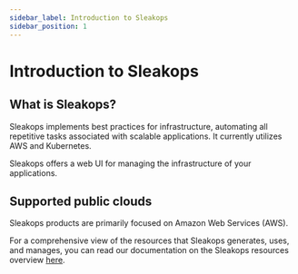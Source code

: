 ```yaml
---
sidebar_label: Introduction to Sleakops
sidebar_position: 1
---
```


# Introduction to Sleakops

## What is Sleakops?

Sleakops implements best practices for infrastructure, automating all repetitive tasks associated with scalable applications. It currently utilizes AWS and Kubernetes.

Sleakops offers a web UI for managing the infrastructure of your applications.

## Supported public clouds

Sleakops products are primarily focused on Amazon Web Services (AWS).

For a comprehensive view of the resources that Sleakops generates, uses, and manages, you can read our documentation on the Sleakops resources overview [here](/sleakops-overview.mdx).
